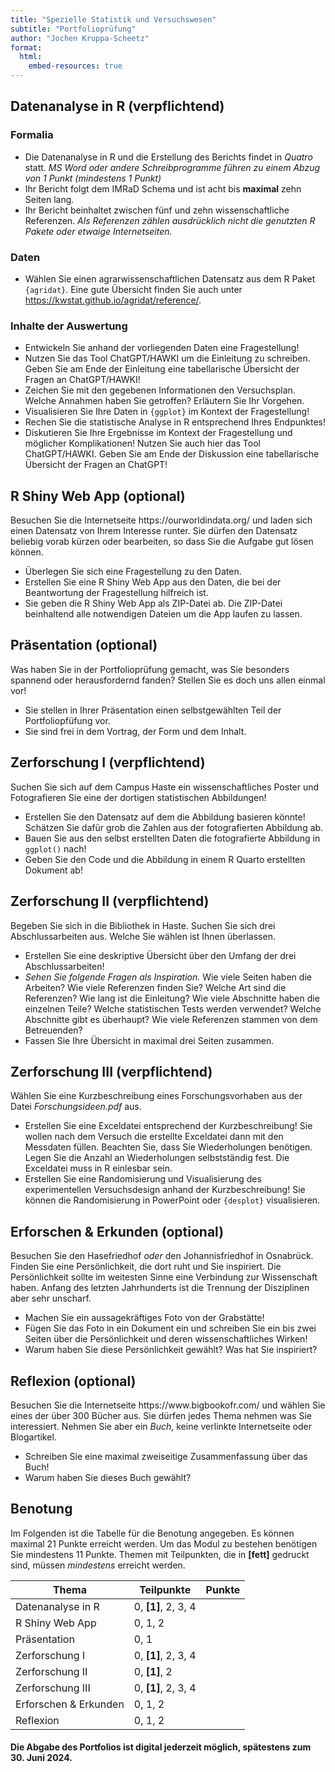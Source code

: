 ```yaml
---
title: "Spezielle Statistik und Versuchswesen"
subtitle: "Portfolioprüfung"
author: "Jochen Kruppa-Scheetz"
format:
  html:
    embed-resources: true
---
```


## Datenanalyse in R (verpflichtend)

### Formalia

-   Die Datenanalyse in R und die Erstellung des Berichts findet in *Quatro* statt. *MS Word oder andere Schreibprogramme führen zu einem Abzug von 1 Punkt (mindestens 1 Punkt)*
-   Ihr Bericht folgt dem IMRaD Schema und ist acht bis **maximal** zehn Seiten lang.
-   Ihr Bericht beinhaltet zwischen fünf und zehn wissenschaftliche Referenzen. *Als Referenzen zählen ausdrücklich nicht die genutzten R Pakete oder etwaige Internetseiten.*

### Daten

- Wählen Sie einen agrarwissenschaftlichen Datensatz aus dem R Paket `{agridat}`. Eine gute Übersicht finden Sie auch unter <https://kwstat.github.io/agridat/reference/>.

### Inhalte der Auswertung

-   Entwickeln Sie anhand der vorliegenden Daten eine Fragestellung!
-   Nutzen Sie das Tool ChatGPT/HAWKI  um die Einleitung zu schreiben. Geben Sie am Ende der Einleitung eine tabellarische Übersicht der Fragen an ChatGPT/HAWKI!
-   Zeichen Sie mit den gegebenen Informationen den Versuchsplan. Welche Annahmen haben Sie getroffen? Erläutern Sie Ihr Vorgehen.
-   Visualisieren Sie Ihre Daten in `{ggplot}` im Kontext der Fragestellung!
-   Rechen Sie die statistische Analyse in R entsprechend Ihres Endpunktes! 
-   Diskutieren Sie Ihre Ergebnisse im Kontext der Fragestellung und möglicher Komplikationen! Nutzen Sie auch hier das Tool ChatGPT/HAWKI. Geben Sie am Ende der Diskussion eine tabellarische Übersicht der Fragen an ChatGPT!

## R Shiny Web App (optional)

Besuchen Sie die Internetseite https://ourworldindata.org/ und laden sich einen Datensatz von Ihrem Interesse runter. Sie dürfen den Datensatz beliebig vorab kürzen oder bearbeiten, so dass Sie die Aufgabe gut lösen können.

-   Überlegen Sie sich eine Fragestellung zu den Daten.
-   Erstellen Sie eine R Shiny Web App aus den Daten, die bei der Beantwortung der Fragestellung hilfreich ist.
-   Sie geben die R Shiny Web App als ZIP-Datei ab. Die ZIP-Datei beinhaltend alle notwendigen Dateien um die App laufen zu lassen.

## Präsentation (optional)

Was haben Sie in der Portfolioprüfung gemacht, was Sie besonders spannend oder herausfordernd fanden? Stellen Sie es doch uns allen einmal vor!

-   Sie stellen in Ihrer Präsentation einen selbstgewählten Teil der Portfoliopfüfung vor. 
- Sie sind frei in dem Vortrag, der Form und dem Inhalt.

## Zerforschung I (verpflichtend)

Suchen Sie sich auf dem Campus Haste ein wissenschaftliches Poster und Fotografieren Sie eine der dortigen statistischen Abbildungen!

-   Erstellen Sie den Datensatz auf dem die Abbildung basieren könnte! Schätzen Sie dafür grob die Zahlen aus der fotografierten Abbildung ab.
-   Bauen Sie aus den selbst erstellten Daten die fotografierte Abbildung in `ggplot()` nach!
-   Geben Sie den Code und die Abbildung in einem R Quarto erstellten Dokument ab!

## Zerforschung II (verpflichtend)

Begeben Sie sich in die Bibliothek in Haste. Suchen Sie sich drei Abschlussarbeiten aus. Welche Sie wählen ist Ihnen überlassen.

-   Erstellen Sie eine deskriptive Übersicht über den Umfang der drei Abschlussarbeiten!
-   *Sehen Sie folgende Fragen als Inspiration.* Wie viele Seiten haben die Arbeiten? Wie viele Referenzen finden Sie? Welche Art sind die Referenzen? Wie lang ist die Einleitung? Wie viele Abschnitte haben die einzelnen Teile? Welche statistischen Tests werden verwendet? Welche Abschnitte gibt es überhaupt? Wie viele Referenzen stammen von dem Betreuenden?
-   Fassen Sie Ihre Übersicht in maximal drei Seiten zusammen.

## Zerforschung III (verpflichtend)

Wählen Sie eine Kurzbeschreibung eines Forschungsvorhaben aus der Datei *Forschungsideen.pdf* aus.

-   Erstellen Sie eine Exceldatei entsprechend der Kurzbeschreibung! Sie wollen nach dem Versuch die erstellte Exceldatei dann mit den Messdaten füllen. Beachten Sie, dass Sie Wiederholungen benötigen. Legen Sie die Anzahl an Wiederholungen selbstständig fest. Die Exceldatei muss in R einlesbar sein.
-   Erstellen Sie eine Randomisierung und Visualisierung des experimentellen Versuchsdesign anhand der Kurzbeschreibung! Sie können die Randomisierung in PowerPoint oder `{desplot}` visualisieren.

## Erforschen & Erkunden (optional)

Besuchen Sie den Hasefriedhof *oder* den Johannisfriedhof in Osnabrück. Finden Sie eine Persönlichkeit, die dort ruht und Sie inspiriert. Die Persönlichkeit sollte im weitesten Sinne eine Verbindung zur Wissenschaft haben. Anfang des letzten Jahrhunderts ist die Trennung der Disziplinen aber sehr unscharf.

-   Machen Sie ein aussagekräftiges Foto von der Grabstätte!
-   Fügen Sie das Foto in ein Dokument ein und schreiben Sie ein bis zwei Seiten über die Persönlichkeit und deren wissenschaftliches Wirken!
-   Warum haben Sie diese Persönlichkeit gewählt? Was hat Sie inspiriert?

## Reflexion (optional)

Besuchen Sie die Internetseite https://www.bigbookofr.com/ und wählen Sie eines der über 300 Bücher aus. Sie dürfen jedes Thema nehmen was Sie interessiert. Nehmen Sie aber ein *Buch*, keine verlinkte Internetseite oder Blogartikel.

-   Schreiben Sie eine maximal zweiseitige Zusammenfassung über das Buch!
-   Warum haben Sie dieses Buch gewählt?

## Benotung

Im Folgenden ist die Tabelle für die Benotung angegeben. Es können maximal 21 Punkte erreicht werden. Um das Modul zu bestehen benötigen Sie mindestens 11 Punkte. Themen mit Teilpunkten, die in **[fett]** gedruckt sind, müssen *mindestens* erreicht werden.

| Thema                 | Teilpunkte    | Punkte |
|-----------------------|---------------|--------|
| Datenanalyse in R     | 0, **[1]**, 2, 3, 4 |        |
| R Shiny Web App       | 0, 1, 2  |        |
| Präsentation          | 0, 1          |        |
| Zerforschung I        | 0, **[1]**, 2, 3, 4 |        |
| Zerforschung II       | 0, **[1]**, 2       |        |
| Zerforschung III      | 0, **[1]**, 2, 3, 4 |        |
| Erforschen & Erkunden | 0, 1, 2       |        |
| Reflexion             | 0, 1, 2       |        |

#### Die Abgabe des Portfolios ist digital jederzeit möglich, spätestens zum 30. Juni 2024.

